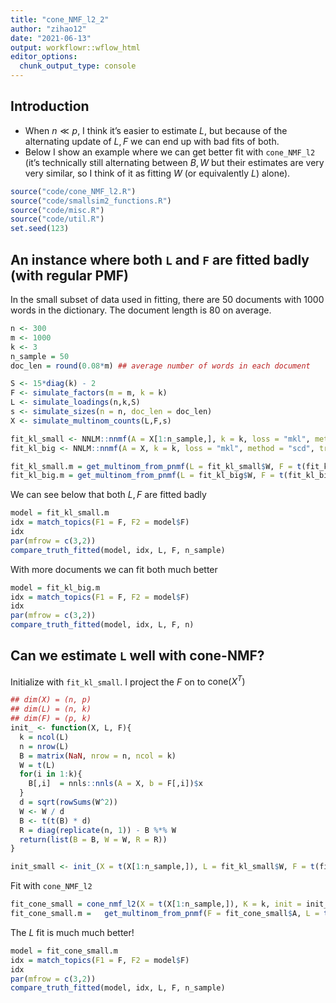 ```yaml
---
title: "cone_NMF_l2_2"
author: "zihao12"
date: "2021-06-13"
output: workflowr::wflow_html
editor_options:
  chunk_output_type: console
---
```


## Introduction

* When $n \ll p$, I think it's easier to estimate $L$, but because of the alternating update of $L, F$ we can end up with bad fits of both. 
* Below I show an example where we can get better fit with `cone_NMF_l2` (it's technically still alternating between $B, W$ but their estimates are very very similar, so I think of it as fitting $W$ (or equivalently $L$) alone). 

```r
source("code/cone_NMF_l2.R")
source("code/smallsim2_functions.R")
source("code/misc.R")
source("code/util.R")
set.seed(123)
```


## An instance where both `L` and `F` are fitted badly (with regular PMF)
In the small subset of data used in fitting, there are 50 documents with 1000 words in the dictionary. The document length is 80 on average. 
```r
n <- 300
m <- 1000
k <- 3
n_sample = 50
doc_len = round(0.08*m) ## average number of words in each document

S <- 15*diag(k) - 2
F <- simulate_factors(m = m, k = k)
L <- simulate_loadings(n,k,S)
s <- simulate_sizes(n = n, doc_len = doc_len)
X <- simulate_multinom_counts(L,F,s)
```


```r
fit_kl_small <- NNLM::nnmf(A = X[1:n_sample,], k = k, loss = "mkl", method = "scd", trace = 1)
fit_kl_big <- NNLM::nnmf(A = X, k = k, loss = "mkl", method = "scd", trace = 1)

fit_kl_small.m = get_multinom_from_pnmf(L = fit_kl_small$W, F = t(fit_kl_small$H))
fit_kl_big.m = get_multinom_from_pnmf(L = fit_kl_big$W, F = t(fit_kl_big$H))
```

We can see below that both $L, F$ are fitted badly
```r
model = fit_kl_small.m
idx = match_topics(F1 = F, F2 = model$F)
idx
par(mfrow = c(3,2))
compare_truth_fitted(model, idx, L, F, n_sample)
```


With more documents we can fit both much better
```r
model = fit_kl_big.m
idx = match_topics(F1 = F, F2 = model$F)
idx
par(mfrow = c(3,2))
compare_truth_fitted(model, idx, L, F, n)
```

## Can we estimate `L` well with cone-NMF?

Initialize with `fit_kl_small`. I project the $F$ on to $\text{cone}(X^T)$
```r
## dim(X) = (n, p)
## dim(L) = (n, k)
## dim(F) = (p, k)
init_ <- function(X, L, F){
  k = ncol(L)
  n = nrow(L)
  B = matrix(NaN, nrow = n, ncol = k)
  W = t(L)
  for(i in 1:k){
    B[,i]  = nnls::nnls(A = X, b = F[,i])$x
  }
  d = sqrt(rowSums(W^2))
  W <- W / d
  B <- t(t(B) * d)
  R = diag(replicate(n, 1)) - B %*% W
  return(list(B = B, W = W, R = R))
}

init_small <- init_(X = t(X[1:n_sample,]), L = fit_kl_small$W, F = t(fit_kl_small$H))
```

Fit with `cone_NMF_l2`
```r
fit_cone_small = cone_nmf_l2(X = t(X[1:n_sample,]), K = k, init = init_small, maxiter = 50)
fit_cone_small.m =   get_multinom_from_pnmf(F = fit_cone_small$A, L = t(fit_cone_small$W))
```

The $L$ fit is much much better!
```r
model = fit_cone_small.m
idx = match_topics(F1 = F, F2 = model$F)
idx
par(mfrow = c(3,2))
compare_truth_fitted(model, idx, L, F, n_sample)
```

